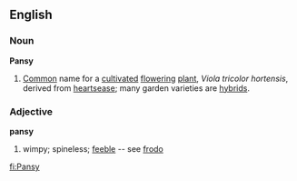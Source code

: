 ==English==
===Noun===
'''Pansy'''
{{wikipedia}}
# [[Common]] name for a [[cultivate]]d [[flower]]ing [[plant]], ''Viola tricolor hortensis'', derived from [[heartsease]]; many garden varieties are [[hybrid]]s.

===Adjective===
'''pansy'''
# wimpy; spineless; [[feeble]] -- see [[frodo]]

[[fi:Pansy]]
